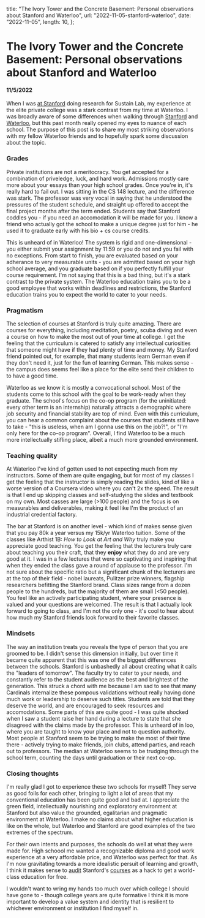   title: "The Ivory Tower and the Concrete Basement: Personal observations about Stanford and Waterloo",
  url: "2022-11-05-stanford-waterloo",
  date: "2022-11-05",
  length: 10,
};

# The Ivory Tower and the Concrete Basement: Personal observations about Stanford and Waterloo

#### 11/5/2022

When I was [at Stanford](/blog/2020-03-02-school) doing research for Sustain Lab, my experience at the elite private college was a stark contrast from my time at Waterloo. I was broadly aware of some differences when walking through [Stanford](https://youtu.be/jCWwxiPxsEw) and [Waterloo](https://youtu.be/SPk14LZFT1o), but this past month really opened my eyes to nuance of each school. The purpose of this post is to share my most striking observations with my fellow Waterloo friends and to hopefully spark some discussion about the topic.

### Grades
Private institutions are not a meritocracy. You get accepted for a combination of priveledge, luck, and hard work. Admissions mostly care more about your essays than your high school grades. Once you're in, it's really hard to fail out. I was sitting in the CS 148 lecture, and the difference was stark. The professor was very vocal in saying that he understood the pressures of the student schedule, and straight up offered to accept the final project months after the term ended. Students say that Stanford coddles you - if you need an accomodation it will be made for you. I know a friend who actually got the school to make a unique degree just for him - he used it to graduate early with his bio + cs course credits.

This is unheard of in Waterloo! The system is rigid and one-dimensional - you either submit your assignment by 11:59 or you do not and you fail with no exceptions. From start to finish, you are evaluated based on your adherance to very measurable units - you are admitted based on your high school average, and you graduate based on if you perfectly fulfill your course requirement. I'm not saying that this is a bad thing, but it's a stark contrast to the private system. The Waterloo education trains you to be a good employee that works within deadlines and restrictions, the Stanford education trains you to expect the world to cater to your needs.

### Pragmatism

The selection of courses at Stanford is truly quite amazing. There are courses for everything, including meditation, poetry, scuba diving and even a course on how to make the most out of your time at college. I get the feeling that the curriculum is catered to satisfy any intellectual curiosities that someone might have if they had plenty of time and money. My Stanford friend pointed out, for example, that many students learn German even if they don't need it, just for the fun of learning German. This makes sense - the campus does seems feel like a place for the elite send their children to to have a good time.

Waterloo as we know it is mostly a convocational school. Most of the students come to this school with the goal to be work-ready when they graduate. The school's focus on the co-op program (for the uninitiated: every other term is an internship) naturally attracts a demographic where job security and financial stability are top of mind. Even with this curriculum, you can hear a common complaint about the courses that students still have to take - "this is useless, when am I gonna use this on the job?!", or "I'm only here for the co-op program". Overall, I find Waterloo to be a much more intellectually stifling place, albeit a much more grounded environment.

### Teaching quality

At Waterloo I've kind of gotten used to not expecting much from my instructors. Some of them are quite engaging, but for most of my classes I get the feeling that the instructor is simply reading the slides, kind of like a worse version of a Coursera video where you can't 2x the speed. The result is that I end up skipping classes and self-studying the slides and textbook on my own. Most casses are large (>100 people) and the focus is on measurables and deliverables, making it feel like I'm the product of an industrial credential factory.

The bar at Stanford is on another level - which kind of makes sense given that you pay 80k a year versus my 15k/yr Waterloo tuition. Some of the classes like Arthist 1B: *How to Look at Art and Why* truly make you appreciate good teaching. You get the feeling that the lecturers truly care about teaching you their craft, that they **enjoy** what they do and are very good at it. I was in a few lectures that were so captivating and inspiring that when they ended the class gave a round of applause to the professor. I'm not sure about the specific ratio but a significant chunk of the lecturers are at the top of their field - nobel laureats, Pulitzer prize winners, flagship researchers befitting the Stanford brand. Class sizes range from a dozen people to the hundreds, but the majority of them are small (<50 people). You feel like an actively participating student, where your presence is valued and your questions are welcomed. The result is that I actually look forward to going to class, and I'm not the only one - it's cool to hear about how much my Stanford friends look forward to their favorite classes.

### Mindsets

The way an institution treats you reveals the type of person that you are groomed to be. I didn't sense this dimension initially, but over time it became quite apparent that this was one of the biggest differences between the schools. Stanford is unbashedly all about creating what it calls the "leaders of tomorrow". The faculty try to cater to your needs, and constantly refer to the student audience as the best and brightest of the generation. This struck a chord with me because I am sad to see that many Cardinals internalize these pompous validations without really having done much work or leadership to deserve such titles. Students are told that they deserve the world, and are encouraged to seek resources and accomodations. Some parts of this are quite good - I was quite shocked when I saw a student raise her hand during a lecture to state that she disagreed with the claims made by the professor. This is unheard of in loo, where you are taught to know your place and not to question authority. Most people at Stanford seem to be trying to make the most of their time there - actively trying to make friends, join clubs, attend parties, and reach out to professors. The median at Waterloo seems to be trudging through the school term, counting the days until graduation or their next co-op.

### Closing thoughts

I'm really glad I got to experience these two schools for myself! They serve as good foils for each other, bringing to light a lot of areas that my conventional education has been quite good and bad at. I appreciate the green field, intellectually nourishing and exploratory environment at Stanford but also value the grounded, egalitarian and pragmatic environment at Waterloo. I make no claims about what higher education is like on the whole, but Waterloo and Stanford are good examples of the two extremes of the spectrum.

For their own intents and purposes, the schools do well at what they were made for. High schoool me wanted a recognizable diploma and good work experience at a very affordable price, and Waterloo was perfect for that. As I'm now gravitating towards a more idealistic persuit of learning and growth, I think it makes sense to [audit](https://onedrive.live.com/redir?resid=659033F9B5551049%211470&authkey=%21ADLuETSYPd-pr-o&page=View&wd=target%28Stanford%2FCS248.one%7C72e74e63-a796-4271-9779-b7d2e3212a5d%2FCS248%7Cebdc4805-fc6c-4621-a4d4-2e1d0471276e%2F%29&wdorigin=NavigationUrl) Stanford's [courses](https://explorecourses.stanford.edu/) as a hack to get a world-class education for free.

I wouldn't want to wring my hands too much over which college I should have gone to - though college years are quite formative I think it is more important to develop a value system and identity that is resilient to whichever environment or institution I find myself in. 